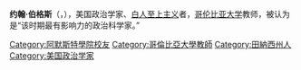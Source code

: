 {{expand english|time=2021-01-01}}
'''约翰·伯格斯'''（{{lang-en|John William Burgess}}，{{bd|1844年|8月26日|1931年|1月13日}}），美国政治学家、[[白人至上主义|白人至上主义]]者，[[哥伦比亚大学|哥伦比亚大学]]教师，被认为是“该时期最有影响力的政治科学家。”

{{normdaten}}
{{DEFAULTSORT:Burgess}}
[[Category:阿默斯特學院校友|Category:阿默斯特學院校友]]
[[Category:哥倫比亞大學教師|Category:哥倫比亞大學教師]]
[[Category:田納西州人|Category:田納西州人]]
[[Category:美国政治学家|Category:美国政治学家]]